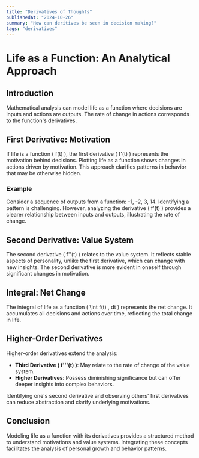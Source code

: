 ```yaml
---
title: "Derivatives of Thoughts"
publishedAt: "2024-10-26"
summary: "How can deritives be seen in decision making?"
tags: "derivatives"
---
```


# Life as a Function: An Analytical Approach

## Introduction

Mathematical analysis can model life as a function where decisions are inputs and actions are outputs. The rate of change in actions corresponds to the function's derivatives.

## First Derivative: Motivation

If life is a function \( f(t) \), the first derivative \( f'(t) \) represents the motivation behind decisions. Plotting life as a function shows changes in actions driven by motivation. This approach clarifies patterns in behavior that may be otherwise hidden.

### Example

Consider a sequence of outputs from a function: -1, -2, 3, 14. Identifying a pattern is challenging. However, analyzing the derivative \( f'(t) \) provides a clearer relationship between inputs and outputs, illustrating the rate of change.

## Second Derivative: Value System

The second derivative \( f''(t) \) relates to the value system. It reflects stable aspects of personality, unlike the first derivative, which can change with new insights. The second derivative is more evident in oneself through significant changes in motivation.

## Integral: Net Change

The integral of life as a function \( \int f(t) \, dt \) represents the net change. It accumulates all decisions and actions over time, reflecting the total change in life.

## Higher-Order Derivatives

Higher-order derivatives extend the analysis:
- **Third Derivative \( f'''(t) \)**: May relate to the rate of change of the value system.
- **Higher Derivatives**: Possess diminishing significance but can offer deeper insights into complex behaviors.

Identifying one's second derivative and observing others' first derivatives can reduce abstraction and clarify underlying motivations.

## Conclusion

Modeling life as a function with its derivatives provides a structured method to understand motivations and value systems. Integrating these concepts facilitates the analysis of personal growth and behavior patterns.